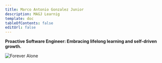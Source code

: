 ```yaml
---
title: Marco Antonio Gonzalez Junior
description: MAGJ Learnig
template: doc
tableOfContents: false
editUrl: false
---
```


**Proactive Software Engineer: Embracing lifelong learning and self-driven growth.**

![Forever Alone](/img/forever-alone.png)
